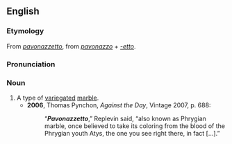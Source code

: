 ==English==
===Etymology===
From {{It.}} ''[[#Italian|pavonazzetto]]'', from ''[[pavonazzo]]'' + ''[[-etto]]''.

===Pronunciation===
{{IPA|/pævənætˈsɛtəʊ/}}

===Noun===
{{en-noun|-}}

# A type of [[variegated]] [[marble]].
#*'''2006''', Thomas Pynchon, ''Against the Day'', Vintage 2007, p. 688:
#*:“'''''Pavonazzetto''''',” Replevin said, “also known as Phrygian marble, once believed to take its coloring from the blood of the Phrygian youth Atys, the one you see right there, in fact [...].”